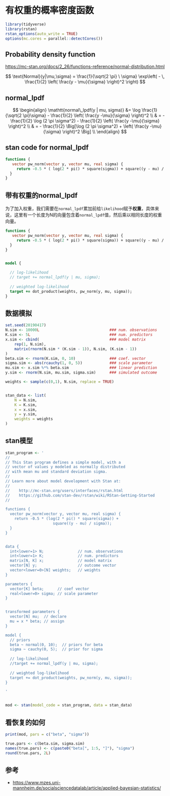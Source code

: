 # 有权重的概率密度函数 {#weighted}


```r
library(tidyverse)
library(rstan)
rstan_options(auto_write = TRUE)
options(mc.cores = parallel::detectCores()) 
```


## Probability density function

<https://mc-stan.org/docs/2_26/functions-reference/normal-distribution.html>

$$
\text{Normal}(y|\mu,\sigma) = \frac{1}{\sqrt{2 \pi} \
\sigma} \exp\left( - \, \frac{1}{2}            \left(  \frac{y -
\mu}{\sigma} \right)^2     \right) 
$$



## normal_lpdf

$$
\begin{align}
\mathtt{normal\_lpdf(y | mu, sigma)} &= \log \frac{1}{\sqrt{2 \pi}\sigma} 
       - \frac{1}{2} \left( \frac{y -\mu}{\sigma} \right)^2  \\
       & =  - \frac{1}{2} \log (2 \pi \sigma^2) - \frac{1}{2} \left( \frac{y -\mu}{\sigma} \right)^2  \\
       & = - \frac{1}{2} \Big[\log (2 \pi \sigma^2) + \left( \frac{y -\mu}{\sigma} \right)^2 \Big] \\
\end{align}
$$



## stan code for normal_lpdf

```stan
functions {
   vector pw_norm(vector y, vector mu, real sigma) {
     return -0.5 * ( log(2 * pi() * square(sigma)) + square((y - mu) / sigma)  );
  }
}
```




## 带有权重的normal_lpdf

为了加入权重，我们需要在`normal_lpdf`累加前给`likelihood`赋予**权重**，具体来说，这里有一个长度为N的向量包含着`normal_lpdf`值，然后乘以相同长度的权重向量。



```stan
functions {
   vector pw_norm(vector y, vector mu, real sigma) {
     return -0.5 * ( log(2 * pi() * square(sigma)) + square((y - mu) / sigma)  );
  }
}


model {

  // log-likelihood
  // target += normal_lpdf(y | mu, sigma);
  
  // weighted log-likelihood
  target += dot_product(weights, pw_norm(y, mu, sigma));
}
```




## 数据模拟

```r
set.seed(20190417)
N.sim <- 10000L                               ### num. observations
K.sim <- 5L                                   ### num. predictors
x.sim <- cbind(                               ### model matrix
	rep(1, N.sim), 
	matrix(rnorm(N.sim * (K.sim - 1)), N.sim, (K.sim - 1))
)
beta.sim <- rnorm(K.sim, 0, 10)               ### coef. vector
sigma.sim <- abs(rcauchy(1, 0, 5))            ### scale parameter
mu.sim <- x.sim %*% beta.sim                  ### linear prediction
y.sim <- rnorm(N.sim, mu.sim, sigma.sim)      ### simulated outcome

weights <- sample(c(0,1), N.sim, replace = TRUE)


stan_data <- list(
	N = N.sim,
	K = K.sim,
	x = x.sim,
	y = y.sim,
	weights = weights
)
```




## stan模型

```r
stan_program <- '
//
// This Stan program defines a simple model, with a
// vector of values y modeled as normally distributed
// with mean mu and standard deviation sigma.
//
// Learn more about model development with Stan at:
//
//    http://mc-stan.org/users/interfaces/rstan.html
//    https://github.com/stan-dev/rstan/wiki/RStan-Getting-Started
//

functions {
  vector pw_norm(vector y, vector mu, real sigma) {
    return -0.5 * (log(2 * pi() * square(sigma)) + 
                     square((y - mu) / sigma));
  }
}


data {
  int<lower=1> N;               // num. observations
  int<lower=1> K;               // num. predictors
  matrix[N, K] x;               // model matrix
  vector[N] y;                  // outcome vector
  vector<lower=0>[N] weights;   // weights
}

parameters {
  vector[K] beta;      // coef vector
  real<lower=0> sigma; // scale parameter
}


transformed parameters {
  vector[N] mu;  // declare
  mu = x * beta; // assign
}

model {
  // priors
  beta ~ normal(0, 10);  // priors for beta
  sigma ~ cauchy(0, 5);  // prior for sigma
  
  // log-likelihood
  //target += normal_lpdf(y | mu, sigma);
  
  // weighted log-likelihood
  target += dot_product(weights, pw_norm(y, mu, sigma));
}

'


mod <- stan(model_code = stan_program, data = stan_data)
```


## 看恢复的如何


```r
print(mod, pars = c("beta", "sigma"))
```


```r
true.pars <- c(beta.sim, sigma.sim)
names(true.pars) <- c(paste0("beta[", 1:5, "]"), "sigma")
round(true.pars, 2L)
```








## 参考

- <https://www.mzes.uni-mannheim.de/socialsciencedatalab/article/applied-bayesian-statistics/>


